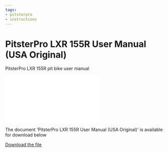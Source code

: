 ```yaml
---
tags:
- pitsterpro
- instructions
---
```



# PitsterPro LXR 155R User Manual (USA Original)

PitsterPro LXR 155R pit bike user manual

<div style={{ position: 'relative', paddingBottom: '141.4%', height: 0, overflow: 'hidden', maxWidth: '100%', background: '#f0f0f0' }}>
  <iframe
    src="/file/PitsterProLXR155ROwnersManual.pdf#toolbar=0&navpanes=0&scrollbar=0"
    style={{ position: 'absolute', top: 0, left: 0, width: '100%', height: '100%' }}
    frameBorder="0"
    scrolling="no">
  </iframe>
</div>

The document 'PitsterPro LXR 155R User Manual (USA Original)' is available for download below

[Download the file](../../../static/file/PitsterProLXR155ROwnersManual.pdf)

